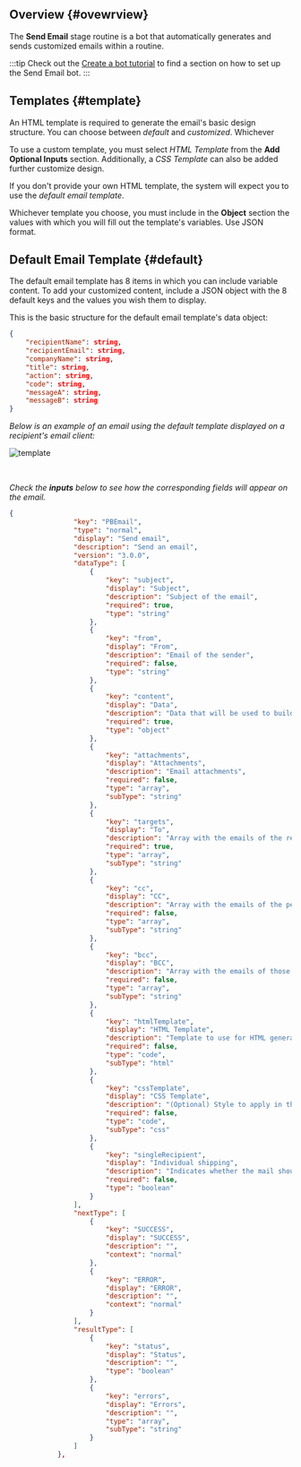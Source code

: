 
## Overview {#ovewrview}
The **Send Email** stage routine is a bot that automatically generates and sends customized emails within a routine.

:::tip
Check out the [Create a bot tutorial](/docs/tutorials/basic/create_bot#first-stage) to find a section on how to set up the Send Email bot.
:::

## Templates {#template}
An HTML template is required to generate the email's basic design structure. You can choose between _default_ and _customized_. Whichever 

To use a custom template, you must select _HTML Template_ from the **Add Optional Inputs** section. Additionally, a _CSS Template_ can also be added further customize design.

If you don't provide your own HTML template, the system will expect you to use the _default email template_.

Whichever template you choose, you must include in the **Object** section the values with which you will fill out the template's variables. Use JSON format.

## Default Email Template {#default}
The default email template has 8 items in which you can include variable content. To add your customized content, include a JSON object with the 8 default keys and the values you wish them to display.

This is the basic structure for the default email template's data object:

```json
{
    "recipientName": string,
    "recipientEmail": string,
    "companyName": string,
    "title": string,
    "action": string,
    "code": string,
    "messageA": string,
    "messageB": string
}
```

_Below is an example of an email using the default template displayed on a recipient's email client:_

<div className="img_sizing_small">

![template](/img/bot_send_email_00.png)

</div>
<br/>

_Check the **inputs** below to see how the corresponding fields will appear on the email._



```json
{
                "key": "PBEmail",
                "type": "normal",
                "display": "Send email",
                "description": "Send an email",
                "version": "3.0.0",
                "dataType": [
                    {
                        "key": "subject",
                        "display": "Subject",
                        "description": "Subject of the email",
                        "required": true,
                        "type": "string"
                    },
                    {
                        "key": "from",
                        "display": "From",
                        "description": "Email of the sender",
                        "required": false,
                        "type": "string"
                    },
                    {
                        "key": "content",
                        "display": "Data",
                        "description": "Data that will be used to build the HTML. In the template they are referenced as: '{{ content.key }}'. In case of using the default template, the keys are 'recipientName', 'recipientEmail', 'companyName', 'title', 'messageA', 'messageB', 'action' and 'code'",
                        "required": true,
                        "type": "object"
                    },
                    {
                        "key": "attachments",
                        "display": "Attachments",
                        "description": "Email attachments",
                        "required": false,
                        "type": "array",
                        "subType": "string"
                    },
                    {
                        "key": "targets",
                        "display": "To",
                        "description": "Array with the emails of the recipient",
                        "required": true,
                        "type": "array",
                        "subType": "string"
                    },
                    {
                        "key": "cc",
                        "display": "CC",
                        "description": "Array with the emails of the person receiving a copy",
                        "required": false,
                        "type": "array",
                        "subType": "string"
                    },
                    {
                        "key": "bcc",
                        "display": "BCC",
                        "description": "Array with the emails of those who receive a hidden copy",
                        "required": false,
                        "type": "array",
                        "subType": "string"
                    },
                    {
                        "key": "htmlTemplate",
                        "display": "HTML Template",
                        "description": "Template to use for HTML generation. It must be written in HTML language. If it is empty, the default template will be used. Documentation about how data is referenced in https://mustache.github.io/",
                        "required": false,
                        "type": "code",
                        "subType": "html"
                    },
                    {
                        "key": "cssTemplate",
                        "display": "CSS Template",
                        "description": "(Optional) Style to apply in the HTML. It must be written in CSS language",
                        "required": false,
                        "type": "code",
                        "subType": "css"
                    },
                    {
                        "key": "singleRecipient",
                        "display": "Individual shipping",
                        "description": "Indicates whether the mail should be sent individually to the recipients",
                        "required": false,
                        "type": "boolean"
                    }
                ],
                "nextType": [
                    {
                        "key": "SUCCESS",
                        "display": "SUCCESS",
                        "description": "",
                        "context": "normal"
                    },
                    {
                        "key": "ERROR",
                        "display": "ERROR",
                        "description": "",
                        "context": "normal"
                    }
                ],
                "resultType": [
                    {
                        "key": "status",
                        "display": "Status",
                        "description": "",
                        "type": "boolean"
                    },
                    {
                        "key": "errors",
                        "display": "Errors",
                        "description": "",
                        "type": "array",
                        "subType": "string"
                    }
                ]
            },
```
